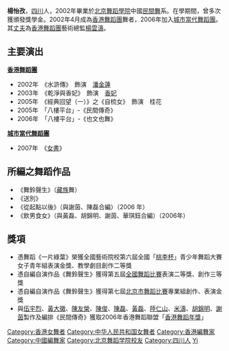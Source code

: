 {{BLP unsourced|time=2021-05-09T02:29:04+00:00}}
{{notability unreferenced|time=2020-12-01}}
'''楊怡孜'''{{bd}}，[[四川|四川]]人，2002年畢業於[[北京舞蹈學院|北京舞蹈學院]]中國[[民間舞|民間舞]]系。在學期間，曾多次獲頒發獎學金。2002年4月成為[[香港舞蹈團|香港舞蹈團]]舞者，2006年加入[[城市當代舞蹈團|城市當代舞蹈團]]。其[[丈夫|丈夫]]為[[香港舞蹈團|香港舞蹈團]]藝術總監[[楊雲濤|楊雲濤]]。

==主要演出==
'''[[香港舞蹈團|香港舞蹈團]]'''
*2002年　《水滸傳》　飾演　[[潘金蓮|潘金蓮]]
*2003年　《乾淨與香妃》　飾演　[[香妃|香妃]]
*2005年　《經典回望（一）》之《自梳女》　飾演　桂花
*2005年　「八樓平台」-《民間傳奇》
*2006年　「八樓平台」-《也文也舞》

'''[[城市當代舞蹈團|城市當代舞蹈團]]'''
*2007年　《[[女書|女書]]》

==所編之舞蹈作品==
*《舞鈴聲生》（[[藏族|藏族]]舞）
*《送別》
*《從起點以後》（與謝茵、陳磊合編）（2006 年）
*《飲男食女》（與黃磊、胡錦明、謝茵、華琪鈺合編）（2006年）

==獎項==
*憑舞蹈《一片綠葉》榮獲全國藝術院校第六屆全國「[[桃李杯|桃李杯]]」青少年舞蹈大賽女子青年組表演金獎、教學劇目創作二等獎
*憑自編自演作品《舞鈴聲生》獲得第五屆[[全國舞蹈比賽|全國舞蹈比賽]]表演二等獎、創作三等獎
*憑自編自演作品《舞鈴聲生》獲得第七屆[[北京市舞蹈比賽|北京市舞蹈比賽]]專業組創作、表演金獎
*與[[伍宇烈|伍宇烈]]、[[黃大徽|黃大徽]]、[[陳友榮|陳友榮]]、[[陳俊|陳俊]]、[[陳磊|陳磊]]、[[黃磊|黃磊]]、[[陸仁山|陸仁山]]、[[米濤|米濤]]、[[胡錦明|胡錦明]]、[[謝茵|謝茵]]製作及編排《民間傳奇》獲取2006年香港舞蹈聯盟「[[香港舞蹈年獎|香港舞蹈年獎]]」


{{DEFAULTSORT:Yang yizi}}
[[Category:香港女舞者|Category:香港女舞者]]
[[Category:中华人民共和国女舞者|Category:中华人民共和国女舞者]]
[[Category:香港編舞家|Category:香港編舞家]]
[[Category:中國編舞家|Category:中國編舞家]]
[[Category:北京舞蹈学院校友|Category:北京舞蹈学院校友]]
[[Category:四川人|Category:四川人]]
[[Category:楊姓|Yi]]